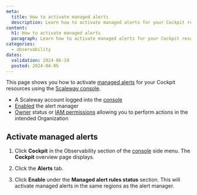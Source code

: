 ```yaml
---
meta:
  title: How to activate managed alerts
  description: Learn how to activate managed alerts for your Cockpit resources using the Scaleway console.
content:
  h1: How to activate managed alerts
  paragraph: Learn how to activate managed alerts for your Cockpit resources using the Scaleway console.
categories:
  - observability
dates:
  validation: 2024-06-19
  posted: 2024-04-05
---
```


This page shows you how to activate [managed alerts](/observability/cockpit/concepts/#managed-alerts) for your Cockpit resources using the [Scaleway console](https://console.scaleway.com/).

<Macro id="requirements" />

  - A Scaleway account logged into the [console](https://console.scaleway.com/)
  - [Enabled](/observability/cockpit/how-to/enable-alert-manager) the alert manager
  - [Owner](/identity-and-access-management/iam/concepts/#owner) status or [IAM permissions](/identity-and-access-management/iam/concepts/#permission) allowing you to perform actions in the intended Organization

## Activate managed alerts

1. Click **Cockpit** in the Observability section of the [console](https://console.scaleway.com/) side menu. The **Cockpit** overview page displays.

2. Click the **Alerts** tab.

3. Click **Enable** under the **Managed alert rules status** section. This will activate managed alerts in the same regions as the alert manager.
